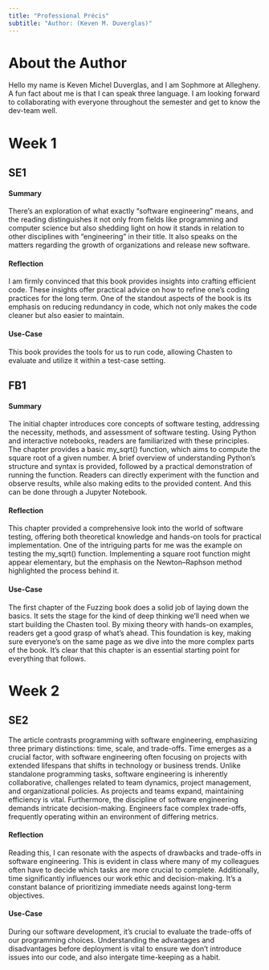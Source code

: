 ```yaml
---
title: "Professional Précis"
subtitle: "Author: (Keven M. Duverglas)"
---
```


# About the Author

Hello my name is Keven Michel Duverglas, and I am Sophmore at Allegheny. A fun fact about me is that I can speak three language.
I am looking forward to collaborating with everyone throughout the semester and get to know the dev-team well.


# Week 1

## SE1

#### Summary

There's an exploration of what exactly
"software engineering" means, and the reading distinguishes it not only
from fields like programming and computer science but also
shedding light on how it stands in relation to other disciplines
with "engineering" in their title. It also speaks on the matters regarding the 
growth of organizations and release new software. 

#### Reflection

I am firmly convinced that this book provides insights into crafting efficient code.
These insights offer practical advice on how to refine one's
coding practices for the long term. One of the standout aspects of the book is its emphasis
on reducing redundancy in code, which not only makes the code cleaner but also easier to maintain. 

#### Use-Case

This book provides the tools for us to run code, allowing Chasten to evaluate and utilize it within a test-case setting.

## FB1

#### Summary

The initial chapter introduces core concepts of software testing, addressing the necessity,
methods, and assessment of software testing. Using Python and interactive notebooks, readers
are familiarized with these principles. The chapter provides a basic my_sqrt() function, which
aims to compute the square root of a given number. A brief overview
of understanding Python's structure and syntax is provided, followed by a practical demonstration of
running the function. Readers can directly experiment with the
function and observe results, while also making edits to the provided content. And this can be done through a Jupyter 
Notebook.

#### Reflection

This chapter provided a comprehensive look into the world of software testing,
offering both theoretical knowledge and hands-on tools for practical implementation.
One of the intriguing parts for me was the example on testing the my_sqrt() function. Implementing a square root
function might appear elementary,
but the emphasis on the Newton–Raphson method highlighted the process behind it.

#### Use-Case

The first chapter of the Fuzzing book does a solid job of laying down the basics.
It sets the stage for the kind of deep thinking we'll need when we start building the
Chasten tool. By mixing theory with hands-on examples, readers get a good grasp of what's
ahead. This foundation is key, making sure everyone's on the same page as we dive into the
more complex parts of the book.
It's clear that this chapter is an essential starting point for everything that follows.


# Week 2

## SE2

The article contrasts programming with software engineering, emphasizing three primary distinctions:
time, scale, and trade-offs. Time emerges as a crucial factor, with software engineering often focusing
on projects with extended lifespans that shifts in technology or business trends.
Unlike standalone programming tasks, software engineering is inherently collaborative, 
challenges related to team dynamics, project
management, and organizational policies. As projects and teams expand, maintaining efficiency is vital.
Furthermore, the discipline of software engineering demands intricate decision-making. Engineers face
complex trade-offs, frequently operating within an environment of differing metrics.

#### Reflection

Reading this, I can resonate with the aspects of drawbacks and trade-offs in software engineering.
This is evident in class where many of my colleagues often have to decide which tasks are more crucial
to complete. Additionally, time significantly influences our work ethic and decision-making.
It's a constant balance of prioritizing immediate needs against long-term objectives.

#### Use-Case

During our software development, it's crucial to evaluate the trade-offs of our programming choices.
Understanding the advantages and disadvantages before deployment is vital to ensure we don't
introduce issues into our code, and also intergate time-keeping as a habit.





